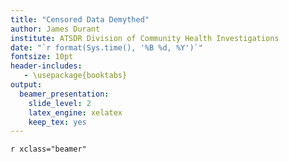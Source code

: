 ```yaml
---
title: "Censored Data Demythed"
author: James Durant
institute: ATSDR Division of Community Health Investigations
date: "`r format(Sys.time(), '%B %d, %Y')`"
fontsize: 10pt
header-includes:
   - \usepackage{booktabs}
output: 
  beamer_presentation: 
    slide_level: 2
    latex_engine: xelatex
    keep_tex: yes
---
```

`r xclass="beamer"`